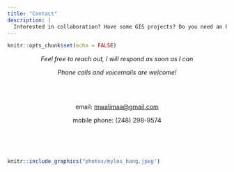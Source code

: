 ```yaml
---
title: "Contact"
description: |
  Interested in collaboration? Have some GIS projects? Do you need an R script?
---
```


```r
knitr::opts_chunk$set(echo = FALSE)

```
<p style="text-align: center;">*Feel free to reach out, I will respond as soon as I can*</p>   
<p style="text-align: center;">*Phone calls and voicemails are welcome!*</p>  
<br>  
<p style="text-align: center;">email: [mwalimaa@gmail.com](mailto:mwalimaa@gmail.com)</p>  
<p style="text-align: center;">mobile phone: (248) 298-9574</p>  
<br>  
<br>  
```r
knitr::include_graphics("photos/myles_hang.jpeg")


```